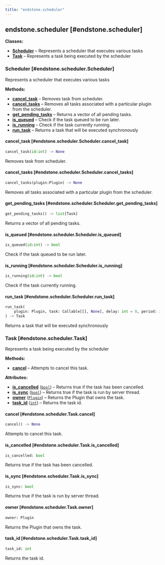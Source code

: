 ```yaml
---
title: "endstone.scheduler"
---
```


## endstone.scheduler [#endstone.scheduler]

**Classes:**

- [**Scheduler**](#endstone.scheduler.Scheduler) – Represents a scheduler that executes various tasks
- [**Task**](#endstone.scheduler.Task) – Represents a task being executed by the scheduler

### Scheduler [#endstone.scheduler.Scheduler]

<div className="pl-[2em] mt-[1.25em]">

Represents a scheduler that executes various tasks

**Methods:**

- [**cancel_task**](#endstone.scheduler.Scheduler.cancel_task) – Removes task from scheduler.
- [**cancel_tasks**](#endstone.scheduler.Scheduler.cancel_tasks) – Removes all tasks associated with a particular plugin from the scheduler.
- [**get_pending_tasks**](#endstone.scheduler.Scheduler.get_pending_tasks) – Returns a vector of all pending tasks.
- [**is_queued**](#endstone.scheduler.Scheduler.is_queued) – Check if the task queued to be run later.
- [**is_running**](#endstone.scheduler.Scheduler.is_running) – Check if the task currently running.
- [**run_task**](#endstone.scheduler.Scheduler.run_task) – Returns a task that will be executed synchronously

#### cancel_task [#endstone.scheduler.Scheduler.cancel_task]

```python
cancel_task(id:int) -> None
```

Removes task from scheduler.

#### cancel_tasks [#endstone.scheduler.Scheduler.cancel_tasks]

```python
cancel_tasks(plugin:Plugin) -> None
```

Removes all tasks associated with a particular plugin from the scheduler.

#### get_pending_tasks [#endstone.scheduler.Scheduler.get_pending_tasks]

```python
get_pending_tasks() -> list[Task]
```

Returns a vector of all pending tasks.

#### is_queued [#endstone.scheduler.Scheduler.is_queued]

```python
is_queued(id:int) -> bool
```

Check if the task queued to be run later.

#### is_running [#endstone.scheduler.Scheduler.is_running]

```python
is_running(id:int) -> bool
```

Check if the task currently running.

#### run_task [#endstone.scheduler.Scheduler.run_task]

```python
run_task(
    plugin: Plugin, task: Callable[[], None], delay: int = 0, period: int = 0
) -> Task
```

Returns a task that will be executed synchronously

</div>

### Task [#endstone.scheduler.Task]

<div className="pl-[2em] mt-[1.25em]">

Represents a task being executed by the scheduler

**Methods:**

- [**cancel**](#endstone.scheduler.Task.cancel) – Attempts to cancel this task.

**Attributes:**

- [**is_cancelled**](#endstone.scheduler.Task.is_cancelled) (<code>[bool](#bool)</code>) – Returns true if the task has been cancelled.
- [**is_sync**](#endstone.scheduler.Task.is_sync) (<code>[bool](#bool)</code>) – Returns true if the task is run by server thread.
- [**owner**](#endstone.scheduler.Task.owner) (<code>[Plugin](#endstone._internal.endstone_python.Plugin)</code>) – Returns the Plugin that owns the task.
- [**task_id**](#endstone.scheduler.Task.task_id) (<code>[int](#int)</code>) – Returns the task id.

#### cancel [#endstone.scheduler.Task.cancel]

```python
cancel() -> None
```

Attempts to cancel this task.

#### is_cancelled [#endstone.scheduler.Task.is_cancelled]

```python
is_cancelled: bool
```

Returns true if the task has been cancelled.

#### is_sync [#endstone.scheduler.Task.is_sync]

```python
is_sync: bool
```

Returns true if the task is run by server thread.

#### owner [#endstone.scheduler.Task.owner]

```python
owner: Plugin
```

Returns the Plugin that owns the task.

#### task_id [#endstone.scheduler.Task.task_id]

```python
task_id: int
```

Returns the task id.

</div>
